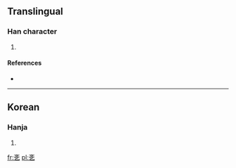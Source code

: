 ==Translingual==

===Han character===
{{Han char|rn=5|rad=乙|as=04|sn=5|four=|canj=卜大弓 (YKN)}}

# {{defn|Han|sort=乙04}}

====References====
* {{Han ref|kx=0084.101|dkj=|dj=|hdz=|uh=340E|ud=13326|bh=|bd=}}

----

==Korean==

===Hanja===
{{ko-hanja|hangeul=글|rv=geul|mr=kŭl|y=kul}}

# {{defn|lang=ko|sort=乙04}}

[[fr:㐎]]
[[pl:㐎]]
